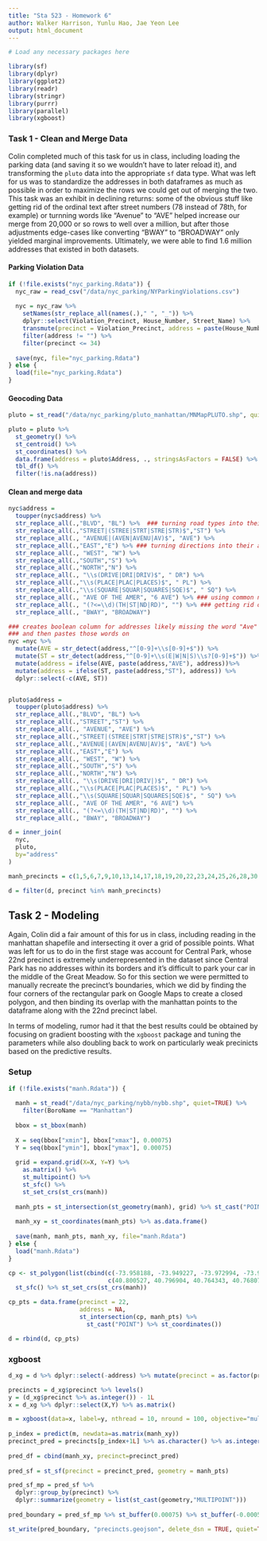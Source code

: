 ```yaml
---
title: "Sta 523 - Homework 6"
author: Walker Harrison, Yunlu Hao, Jae Yeon Lee
output: html_document
---
```


```r
# Load any necessary packages here

library(sf)
library(dplyr)
library(ggplot2)
library(readr)
library(stringr)
library(purrr)
library(parallel)
library(xgboost)
```

### Task 1 - Clean and Merge Data

Colin completed much of this task for us in class, including loading the parking data (and saving it so we wouldn't have to later reload it), and transforming the `pluto` data into the appropriate `sf` data type. What was left for us was to standardize the addresses in both dataframes as much as possible in order to maximize the rows we could get out of merging the two. This task was an exhibit in declining returns: some of the obvious stuff like getting rid of the ordinal text after street numbers (78 instead of 78th, for example) or turnning words like "Avenue" to "AVE" helped increase our merge from 20,000 or so rows to well over a million, but after those adjustments edge-cases like converting "BWAY" to "BROADWAY" only yielded marginal improvements. Ultimately, we were able to find 1.6 million addresses that existed in both datasets.

#### Parking Violation Data

```r
if (!file.exists("nyc_parking.Rdata")) {
  nyc_raw = read_csv("/data/nyc_parking/NYParkingViolations.csv") 
  
  nyc = nyc_raw %>%
    setNames(str_replace_all(names(.)," ", "_")) %>%
    dplyr::select(Violation_Precinct, House_Number, Street_Name) %>%
    transmute(precinct = Violation_Precinct, address = paste(House_Number, Street_Name)) %>%
    filter(address != "") %>%
    filter(precinct <= 34)
  
  save(nyc, file="nyc_parking.Rdata")
} else {
  load(file="nyc_parking.Rdata")
}
```

#### Geocoding Data

```r
pluto = st_read("/data/nyc_parking/pluto_manhattan/MNMapPLUTO.shp", quiet=TRUE, stringsAsFactors = FALSE)

pluto = pluto %>%
  st_geometry() %>%
  st_centroid() %>%
  st_coordinates() %>% 
  data.frame(address = pluto$Address, ., stringsAsFactors = FALSE) %>%
  tbl_df() %>%
  filter(!is.na(address))
```


#### Clean and merge data

```r
nyc$address = 
  toupper(nyc$address) %>%
  str_replace_all(.,"BLVD", "BL") %>%  ### turning road types into their abbreviations
  str_replace_all(.,"STREET|(STREE|STRT|STRE|STR)$","ST") %>%
  str_replace_all(., "AVENUE|(AVEN|AVENU|AV)$", "AVE") %>%
  str_replace_all(.,"EAST","E") %>% ### turning directions into their abbreviations
  str_replace_all(., "WEST", "W") %>%
  str_replace_all(.,"SOUTH","S") %>%
  str_replace_all(.,"NORTH","N") %>%
  str_replace_all(., "\\s(DRIVE|DRI|DRIV)$", " DR") %>%
  str_replace_all(.,"\\s(PLACE|PLAC|PLACES)$", " PL") %>%
  str_replace_all(.,"\\s(SQUARE|SQUAR|SQUARES|SQE)$", " SQ") %>%
  str_replace_all(., "AVE OF THE AMER", "6 AVE") %>% ### using common name for Avenue of Americas
  str_replace_all(., "(?<=\\d)(TH|ST|ND|RD)", "") %>% ### getting rid of ordinal text after digits
  str_replace_all(., "BWAY", "BROADWAY")

### creates boolean column for addresses likely missing the word "Ave" or "Street"
### and then pastes those words on
nyc =nyc %>%
  mutate(AVE = str_detect(address,"^[0-9]+\\s[0-9]+$")) %>%
  mutate(ST = str_detect(address,"^[0-9]+\\s(E|W|N|S)\\s?[0-9]+$")) %>%
  mutate(address = ifelse(AVE, paste(address,"AVE"), address))%>%
  mutate(address = ifelse(ST, paste(address,"ST"), address)) %>%
  dplyr::select(-c(AVE, ST))


pluto$address = 
  toupper(pluto$address) %>% 
  str_replace_all(.,"BLVD", "BL") %>% 
  str_replace_all(.,"STREET","ST") %>%
  str_replace_all(., "AVENUE", "AVE") %>%
  str_replace_all(.,"STREET|(STREE|STRT|STRE|STR)$","ST") %>%
  str_replace_all(.,"AVENUE|(AVEN|AVENU|AV)$", "AVE") %>%
  str_replace_all(.,"EAST","E") %>% 
  str_replace_all(., "WEST", "W") %>%
  str_replace_all(.,"SOUTH","S") %>%
  str_replace_all(.,"NORTH","N") %>%
  str_replace_all(., "\\s(DRIVE|DRI|DRIV|)$", " DR") %>%
  str_replace_all(.,"\\s(PLACE|PLAC|PLACES)$", " PL") %>%
  str_replace_all(.,"\\s(SQUARE|SQUAR|SQUARES|SQE)$", " SQ") %>%
  str_replace_all(., "AVE OF THE AMER", "6 AVE") %>%
  str_replace_all(., "(?<=\\d)(TH|ST|ND|RD)", "") %>%
  str_replace_all(., "BWAY", "BROADWAY")

d = inner_join(
  nyc,
  pluto,
  by="address"
)

manh_precincts = c(1,5,6,7,9,10,13,14,17,18,19,20,22,23,24,25,26,28,30,32,33,34)

d = filter(d, precinct %in% manh_precincts)

```


## Task 2 - Modeling

Again, Colin did a fair amount of this for us in class, including reading in the manhattan shapefile and intersecting it over a grid of possible points. What was left for us to do in the first stage was account for Central Park, whose 22nd precinct is extremely underrepresented in the dataset since Central Park has no addresses within its borders and it's difficult to park your car in the middle of the Great Meadow. So for this section we were permitted to manually recreate the precinct's boundaries, which we did by finding the four corners of the rectangular park on Google Maps to create a closed polygon, and then binding its overlap with the manhattan points to the dataframe along with the 22nd precinct label. 

In terms of modeling, rumor had it that the best results could be obtained by focusing on gradient boosting with the `xgboost` package and tuning the parameters while also doubling back to work on particularly weak precinicts based on the predictive results. 

### Setup

```r

if (!file.exists("manh.Rdata")) {
    
  manh = st_read("/data/nyc_parking/nybb/nybb.shp", quiet=TRUE) %>%
    filter(BoroName == "Manhattan")
  
  bbox = st_bbox(manh)
  
  X = seq(bbox["xmin"], bbox["xmax"], 0.00075)
  Y = seq(bbox["ymin"], bbox["ymax"], 0.00075)
  
  grid = expand.grid(X=X, Y=Y) %>% 
    as.matrix() %>%
    st_multipoint() %>%
    st_sfc() %>%
    st_set_crs(st_crs(manh))
      
  manh_pts = st_intersection(st_geometry(manh), grid) %>% st_cast("POINT")
   
  manh_xy = st_coordinates(manh_pts) %>% as.data.frame()
  
  save(manh, manh_pts, manh_xy, file="manh.Rdata")
} else {
  load("manh.Rdata")
}

cp <- st_polygon(list(cbind(c(-73.958188, -73.949227, -73.972994, -73.981783,-73.958188),
                            c(40.800527, 40.796904, 40.764343, 40.768075, 40.800527)))) %>% 
  st_sfc() %>% st_set_crs(st_crs(manh))

cp_pts = data.frame(precinct = 22,
                    address = NA,
                    st_intersection(cp, manh_pts) %>% 
                      st_cast("POINT") %>% st_coordinates())

d = rbind(d, cp_pts)
```




### xgboost

```r
d_xg = d %>% dplyr::select(-address) %>% mutate(precinct = as.factor(precinct))

precincts = d_xg$precinct %>% levels()
y = (d_xg$precinct %>% as.integer()) - 1L
x = d_xg %>% dplyr::select(X,Y) %>% as.matrix()

m = xgboost(data=x, label=y, nthread = 10, nround = 100, objective="multi:softmax", num_class=length(precincts))
  
p_index = predict(m, newdata=as.matrix(manh_xy))
precinct_pred = precincts[p_index+1L] %>% as.character() %>% as.integer()
  
pred_df = cbind(manh_xy, precinct=precinct_pred)
  
pred_sf = st_sf(precinct = precinct_pred, geometry = manh_pts)

pred_sf_mp = pred_sf %>%
  dplyr::group_by(precinct) %>%
  dplyr::summarize(geometry = list(st_cast(geometry,"MULTIPOINT")))
  
pred_boundary = pred_sf_mp %>% st_buffer(0.00075) %>% st_buffer(-0.0005)

st_write(pred_boundary, "precincts.geojson", delete_dsn = TRUE, quiet=TRUE)

```